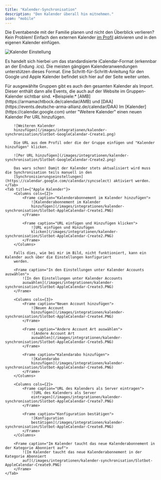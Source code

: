 ```yaml
---
title: "Kalender-Synchronisation"
description: "Den Kalender überall hin mitnehmen."
icon: "mobile"
---
```


Die Eventabende mit der Familie planen und nicht den Überblick verlieren? Kein Problem! Einfach den externen Kalender [im Profil](https://slotbot.de/profile/me) aktivieren und in den eigenen Kalender einfügen.

![Kalender Einstellung](/images/integrationen/kalender-synchronisation/Slotbot-External-Calendar.png)

Es handelt sich hierbei um das standardisierte iCalendar-Format (erkennbar an der Endung .ics). Die meisten gängigen Kalenderanwendungen unterstützen dieses Format. Eine Schritt-für-Schritt-Anleitung für den Google und Apple Kalender befindet sich hier auf der Seite weiter unten.

<Info>
	Für ausgewählte Gruppen gibt es auch den gesamten Kalender als Import. Dieser enthält dann alle Events, die auch auf
	der Website im Gruppen-Kalender sichtbar sind. *Beispiele:* [AMB](https://armamachtbock.de/calendar/AMB) und
	[DAA](https://events.deutsche-arma-allianz.de/calendar/DAA)
</Info>

<Tabs>
	<Tab title={"Google Kalender"}>
		Im [Kalender](https://calendar.google.com) unter "Weitere Kalender" einen neuen Kalender Per URL hinzufügen.

		![Weiteren Kalender
		hinzufügen](/images/integrationen/kalender-synchronisation/Slotbot-GoogleCalendar-Create1.png)

		Die URL aus dem Profil oder die der Gruppe einfügen und "Kalender hinzufügen" klicken.

		![Per URL hinzufügen](/images/integrationen/kalender-synchronisation/Slotbot-GoogleCalendar-Create2.png)

		Das wars schon! Damit der Kalender stets aktualisiert wird muss die Synchronisation teils manuell in den
		[Synchronisierungseinstellungen](https://calendar.google.com/calendar/syncselect) aktiviert werden.
	</Tab>
	<Tab title={"Apple Kalender"}>
		<Columns cols={2}>
			<Frame caption="Kalenderabonnement im Kalender hinzufügen">
				![Kalenderabonnement im Kalender
				hinzufügen](/images/integrationen/kalender-synchronisation/Slotbot-AppleCalendar-Create1.PNG)
			</Frame>

			<Frame caption="URL einfügen und Hinzufügen klicken">
				![URL einfügen und Hinzufügen
				klicken](/images/integrationen/kalender-synchronisation/Slotbot-AppleCalendar-Create2.PNG)
			</Frame>
		</Columns>

		Falls dies, wie bei mir im Bild, nicht funktioniert, kann ein Kalender auch über die Einstellungen konfiguriert
		werden.

		<Frame caption="In den Einstellungen unter Kalender Accounts auswählen">
			![In den Einstellungen unter Kalender Accounts
			auswählen](/images/integrationen/kalender-synchronisation/Slotbot-AppleCalendar-Create3.PNG)
		</Frame>

		<Columns cols={3}>
			<Frame caption="Neuen Account hinzufügen">
				![Neuen Account
				hinzufügen](/images/integrationen/kalender-synchronisation/Slotbot-AppleCalendar-Create4.PNG)
			</Frame>

			<Frame caption="Andere Account Art auswählen">
				![Andere Account Art
				auswählen](/images/integrationen/kalender-synchronisation/Slotbot-AppleCalendar-Create5.PNG)
			</Frame>

			<Frame caption="Kalendarabo hinzufügen">
				![Kalendarabo
				hinzufügen](/images/integrationen/kalender-synchronisation/Slotbot-AppleCalendar-Create6.PNG)
			</Frame>
		</Columns>

		<Columns cols={2}>
			<Frame caption="URL des Kalenders als Server eintragen">
				![URL des Kalenders als Server
				eintragen](/images/integrationen/kalender-synchronisation/Slotbot-AppleCalendar-Create7.PNG)
			</Frame>

			<Frame caption="Konfiguration bestätigen">
				![Konfiguration
				bestätigen](/images/integrationen/kalender-synchronisation/Slotbot-AppleCalendar-Create8.PNG)
			</Frame>
		</Columns>

		<Frame caption="Im Kalender taucht das neue Kalenderabonnement in der Kategorie Abonniert auf">
			![Im Kalender taucht das neue Kalenderabonnement in der Kategorie Abonniert
			auf](/images/integrationen/kalender-synchronisation/Slotbot-AppleCalendar-Create9.PNG)
		</Frame>
	</Tab>
</Tabs>
